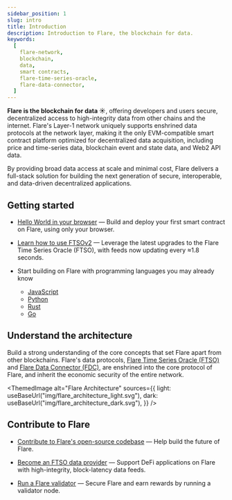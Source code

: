 ```yaml
---
sidebar_position: 1
slug: intro
title: Introduction
description: Introduction to Flare, the blockchain for data.
keywords:
  [
    flare-network,
    blockchain,
    data,
    smart contracts,
    flare-time-series-oracle,
    flare-data-connector,
  ]
---
```



**Flare is the blockchain for data ☀️**, offering developers and users secure, decentralized access to high-integrity data from other chains and the internet. Flare's Layer-1 network uniquely supports enshrined data protocols at the network layer, making it the only EVM-compatible smart contract platform optimized for decentralized data acquisition, including price and time-series data, blockchain event and state data, and Web2 API data.

By providing broad data access at scale and minimal cost, Flare delivers a full-stack solution for building the next generation of secure, interoperable, and data-driven decentralized applications.

## Getting started

- [Hello World in your browser](/network/getting-started) — Build and deploy your first smart contract on Flare, using only your browser.

- [Learn how to use FTSOv2](./ftso/overview) — Leverage the latest upgrades to the Flare Time Series Oracle (FTSO), with feeds now updating every ≈1.8 seconds.

- Start building on Flare with programming languages you may already know

  - [JavaScript](/network/guides/flare-for-javascript-developers)
  - [Python](/network/guides/flare-for-python-developers)
  - [Rust](/network/guides/flare-for-rust-developers)
  - [Go](/network/guides/flare-for-go-developers)

## Understand the architecture

Build a strong understanding of the core concepts that set Flare apart from other blockchains. Flare's data protocols, [Flare Time Series Oracle (FTSO)](./ftso/overview) and [Flare Data Connector (FDC)](./fdc/overview), are enshrined into the core protocol of Flare, and inherit the economic security of the entire network.

<ThemedImage
  alt="Flare Architecture"
  sources={{
    light: useBaseUrl("img/flare_architecture_light.svg"),
    dark: useBaseUrl("img/flare_architecture_dark.svg"),
  }}
/>

## Contribute to Flare

- [Contribute to Flare's open-source codebase](https://github.com/flare-foundation) — Help build the future of Flare.

- [Become an FTSO data provider](./run-a-node/ftso-data-provider) — Support DeFi applications on Flare with high-integrity, block-latency data feeds.

- [Run a Flare validator](./run-a-node/validator-node) — Secure Flare and earn rewards by running a validator node.
